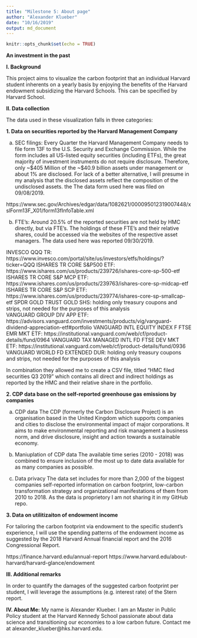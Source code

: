 ```yaml
---
title: "Milestone 5: About page"
author: "Alexander Klueber"
date: "10/16/2019"
output: md_document
---
```


```r
knitr::opts_chunk$set(echo = TRUE)
```

<b>An investment in the past</b>


<b>I. Background</b>

This project aims to visualize the carbon footprint that an individual Harvard student inherents on a yearly basis by enjoying the benefits of the Harvard endowment subsidizing the Harvard Schools. This can be specified by Harvard School. 


<b>II. Data collection</b>

The data used in these visualization falls in three categories: 


<b>1. Data on securities reported by the Harvard Management Company</b>

a) SEC filings: 
Every Quarter the Harvard Management Company needs to file form 13F to the U.S. Security and Exchange Commission. While the form includes all US-listed equity securities (including ETFs), the great majority of investment instruments do not require disclosure. Therefore, only ~$405 Million of the ~$40.9 billion assets under management or about 1% are disclosed. For lack of a better alternative, I will presume in my analysis that the disclosed assets reflect the composition of the undisclosed assets. the The data form used here was filed on 09/08/2019.

https://www.sec.gov/Archives/edgar/data/1082621/000095012319007448/xslForm13F_X01/form13fInfoTable.xml

b) FTE's:
Around 20.5% of the reported securities are not held by HMC directly, but via FTE's. The holdings of these FTE's and their relative shares, could be accessed via the websites of the respective asset managers. The data used here was reported 09/30/2019.

INVESCO QQQ TR: 
https://www.invesco.com/portal/site/us/investors/etfs/holdings/?ticker=QQQ
ISHARES TR CORE S&P500 ETF: 
https://www.ishares.com/us/products/239726/ishares-core-sp-500-etf
ISHARES TR CORE S&P MCP ETF: 
https://www.ishares.com/us/products/239763/ishares-core-sp-midcap-etf
ISHARES TR CORE S&P SCP ETF: 
https://www.ishares.com/us/products/239774/ishares-core-sp-smallcap-etf
SPDR GOLD TRUST GOLD SHS: holding only treasury coupons and strips, not needed for the purposes of this analysis  
VANGUARD GROUP DIV APP ETF:
https://advisors.vanguard.com/investments/products/vig/vanguard-dividend-appreciation-etf#portfolio
VANGUARD INTL EQUITY INDEX F FTSE EMR MKT ETF:
https://institutional.vanguard.com/web/cf/product-details/fund/0964
VANGUARD TAX MANAGED INTL FD FTSE DEV MKT ETF:
https://institutional.vanguard.com/web/cf/product-details/fund/0936
VANGUARD WORLD FD EXTENDED DUR: holding only treasury coupons and strips, not needed for the purposes of this analysis  

In combination they allowed me to create a CSV file, titled "HMC filed securities Q3 2019" which contains all direct and indirect holdings as reported by the HMC and their relative share in the portfolio.



<b>2. CDP data base on the self-reported greenhouse gas emissions by companies</b>

a) CDP data
The CDP (formerly the Carbon Disclosure Project) is an organisation based in the United Kingdom which supports companies and cities to disclose the environmental impact of major corporations. It aims to make environmental reporting and risk management a business norm, and drive disclosure, insight and action towards a sustainable economy.

b) Maniuplation of CDP data
The available time series (2010 - 2018) was combined to ensure inclusion of the most up to date data available for as many companies as possible.

c) Data privacy
The data set includes for more than 2,000 of the biggest companies self-reported information on carbon footprint, low-carbon transformation strategy and organizational manifestations of them from 2010 to 2018. As the data is proprietory I am not sharing it in my GitHub repo.


<b>3. Data on utilitizaiton of endowment income</b>

For tailoring the carbon footprint via endowment to the specific student's experience, I will use the spending patterns of the endowment income as suggested by the 2018 Harvard Annual financial report and the 2016 Congressional Report.  

https://finance.harvard.edu/annual-report
https://www.harvard.edu/about-harvard/harvard-glance/endowment


<b>III. Additional remarks</b>

In order to quantify the damages of the suggested carbon footprint per student, I will leverage the assumptions (e.g. interest rate) of the Stern report.



<b>IV. About Me:</b>
My name is Alexander Klueber. I am an Master in Public Policy student at the Harvard Kennedy School passionate about data science and transitioning our economies to a low carbon future. Contact me at alexander_klueber@hks.harvard.edu.

